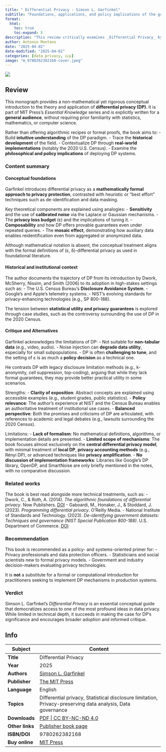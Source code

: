 ```yaml
---
title: " Differential Privacy - Simson L. Garfinkel"
subtitle: "Foundations, applications, and policy implications of the gold standard in data privacy"
format:
  html:
    toc: true
    toc-expand: 5
description: "This review critically examines _Differential Privacy_ by **Simson L. Garfinkel**, published by MIT Press in 2025 as part of its Essential Knowledge series. Aimed at general readers with policy or technical backgrounds, the book offers a comprehensive conceptual overview of differential privacy (DP)—a mathematically rigorous framework for protecting individual privacy in data releases. Drawing on the author's experience at NIST and the U.S. Census Bureau, the book contextualizes DP’s development, evaluates its trade-offs with utility, and engages thoughtfully with its critics. While it avoids mathematical formalism, the work effectively introduces the principles of DP, including composability, the privacy loss budget, and the mosaic effect. The review assesses the book’s strengths in accessibility and policy relevance, notes limitations in technical depth, and positions it as a gateway to more advanced resources on formal privacy technologies."
author: Antonio Montano
date: "2025-04-02"
date-modified: "2025-04-02"
categories: [data privacy, 🇬🇧]
image: "m_9780262382168-cover.jpeg"
---
```


::: {.column-margin}
![](m_9780262382168-cover.jpeg)
:::

## Review

This monograph provides a non-mathematical yet rigorous conceptual introduction to the theory and application of **differential privacy (DP)**. It is part of MIT Press's *Essential Knowledge* series and is explicitly written for a **general audience**, without requiring prior familiarity with statistics, mathematics, or computer science.

Rather than offering algorithmic recipes or formal proofs, the book aims to:
- Build **intuitive understanding** of the DP paradigm.
- Trace the **historical development** of the field.
- Contextualize DP through **real-world implementations** (notably the 2020 U.S. Census).
- Examine the **philosophical and policy implications** of deploying DP systems.

### Content summary

#### Conceptual foundations
Garfinkel introduces differential privacy as a **mathematically formal approach to privacy protection**, contrasted with heuristic or “best effort” techniques such as de-identification and data masking.

Key theoretical components are explained using analogies:
- **Sensitivity** and the use of **calibrated noise** via the Laplace or Gaussian mechanisms.
- The **privacy loss budget** (ε) and the implications of tuning it.
- **Composability** and how DP offers provable guarantees even under repeated queries.
- The **mosaic effect**, demonstrating how auxiliary data enables reidentification even from aggregated or anonymized data.

Although mathematical notation is absent, the conceptual treatment aligns with the formal definitions of (ε, δ)-differential privacy as used in foundational literature.

#### Historical and institutional context
The author documents the trajectory of DP from its introduction by Dwork, McSherry, Nissim, and Smith (2006) to its adoption in high-stakes settings such as:
- The U.S. Census Bureau’s **Disclosure Avoidance System**.
- Google's and Apple’s telemetry systems.
- NIST’s evolving standards for privacy-enhancing technologies (e.g., SP 800-188).

The tension between **statistical utility and privacy guarantees** is explored through case studies, such as the controversy surrounding the use of DP in the 2020 Census.

#### Critique and Alternatives
Garfinkel acknowledges the limitations of DP:
- Not suitable for **non-tabular data** (e.g., video, audio).
- Noise injection can **degrade data utility**, especially for small subpopulations.
- DP is often **challenging to tune**, and the setting of ε is as much a **policy decision** as a technical one.

He contrasts DP with legacy disclosure limitation methods (e.g., k-anonymity, cell suppression, top-coding), arguing that while they lack formal guarantees, they may provide better practical utility in some scenarios.

Strengths:
- **Clarity of exposition**: Abstract concepts are explained using accessible examples (e.g., student grades, public statistics).
- **Policy relevance**: The author’s experience at NIST and the Census Bureau enables an authoritative treatment of institutional use cases.
- **Balanced perspective**: Both the promises and criticisms of DP are articulated, with references to academic and legal debates (e.g., lawsuits surrounding the 2020 Census).

Limitations:
- **Lack of formalism**: No mathematical definitions, algorithms, or implementation details are presented.
- **Limited scope of mechanisms**: The book focuses almost exclusively on the **central differential privacy model**, with minimal treatment of **local DP**, **privacy accounting methods** (e.g., Rényi DP), or advanced techniques like **privacy amplification**.
- **No discussion of implementation frameworks**: Libraries like Google’s DP library, OpenDP, and SmartNoise are only briefly mentioned in the notes, with no comparative discussion.

### Related works
The book is best read alongside more technical treatments, such as:
- Dwork, C., & Roth, A. (2014). *The algorithmic foundations of differential privacy*. Now Publishers. [DOI](https://doi.org/10.1561/0400000042)
- Gaboardi, M., Honaker, J., & Stoddard, J. (2023). *Programming differential privacy*. O'Reilly Media.
- National Institute of Standards and Technology. (2023). *De-identifying government datasets: Techniques and governance (NIST Special Publication 800-188)*. U.S. Department of Commerce. [DOI](https://doi.org/10.6028/NIST.SP.800-188)

### Recommendation
This book is recommended as a policy- and systems-oriented primer for:
- Privacy professionals and data protection officers.
- Statisticians and social scientists new to formal privacy models.
- Government and industry decision-makers evaluating privacy technologies.

It is **not** a substitute for a formal or computational introduction for practitioners seeking to implement DP mechanisms in production systems.

### Verdict

Simson L. Garfinkel’s *Differential Privacy* is an essential conceptual guide that democratizes access to one of the most profound ideas in data privacy. While limited in technical depth, it succeeds in making the case for DP’s significance and encourages broader adoption and informed critique.

## Info

+-------------------+------------------------------------------------------------------------------------------------------------+
| Subject           | Content                                                                                                    | 
+===================+============================================================================================================+
| **Title**         | Differential Privacy                                                                                       |
+-------------------+------------------------------------------------------------------------------------------------------------+
| **Year**          | 2025                                                                                                       |
+-------------------+------------------------------------------------------------------------------------------------------------+
| **Authors**       | [Simson L. Garfinkel](https://simson.net/page/Main_Page)                                                   |
+-------------------+------------------------------------------------------------------------------------------------------------+
| **Publisher**     | [The MIT Press](https://mitpress.mit.edu/)                                                                 |
+-------------------+------------------------------------------------------------------------------------------------------------+
| **Language**      | English                                                                                                    |
+-------------------+------------------------------------------------------------------------------------------------------------+
| **Topics**        | Differential privacy, Statistical disclosure limitation, Privacy-preserving data analysis, Data governance |
+-------------------+------------------------------------------------------------------------------------------------------------+
| **Downloads**     | [PDF | CC BY-NC-ND 4.0](https://direct.mit.edu/books/book-pdf/2509392/book_9780262382168.pdf)              |
+-------------------+------------------------------------------------------------------------------------------------------------+
| **Other links**   | [Publisher book page](https://direct.mit.edu/books/book/5935/Differential-Privacy)                         |
+-------------------+------------------------------------------------------------------------------------------------------------+
| **ISBN/DOI**      | 9780262382168                                                                                              |
+-------------------+------------------------------------------------------------------------------------------------------------+
| **Buy online**    | [MIT Press](https://mitpress.mit.edu/9780262551656/differential-privacy/)                                  |
+-------------------+------------------------------------------------------------------------------------------------------------+




